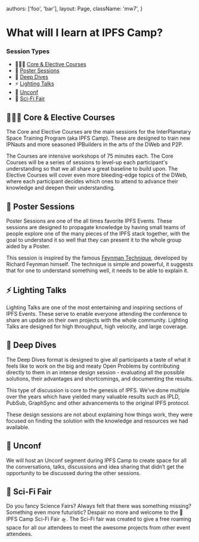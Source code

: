 


  authors: ['foo', 'bar'],
  layout: Page,
  className: 'mw7',
}

# What will I learn at IPFS Camp?

### Session Types

- 👩🏽‍🏫 [Core & Elective Courses](#core)
- 📃 [Poster Sessions](#poster)
- 🐋 [Deep Dives](#deepdive)
- ⚡️ [Lighting Talks](#lighting)
- 🧩 [Unconf](#unconf)
- 🧬 [Sci-Fi Fair](#scifi)

<Section id="core">

## 👩🏽‍🏫 Core & Elective Courses

The Core and Elective Courses are the main sessions for the InterPlanetary Space Training Program (aka IPFS Camp). These are designed to train new IPNauts and more seasoned IPBuilders in the arts of the DWeb and P2P.

The Courses are intensive workshops of 75 minutes each. The Core Courses will be a series of sessions to level-up each participant's understanding so that we all share a great baseline to build upon. The Elective Courses will cover even more bleeding-edge topics of the DWeb, where each participant decides which ones to attend to advance their knowledge and deepen their understanding.

</Section>

<Section id="poster">

## 📃 Poster Sessions

Poster Sessions are one of the all times favorite IPFS Events. These sessions are designed to propagate knowledge by having small teams of people explore one of the many pieces of the IPFS stack together, with the goal to understand it so well that they can present it to the whole group aided by a Poster.

This session is inspired by the famous [Feynman Technique](https://collegeinfogeek.com/feynman-technique/), developed by Richard Feynman himself. The technique is simple and powerful, it suggests that for one to understand something well, it needs to be able to explain it.

</Section>

<Section id="lighting">

## ⚡️ Lighting Talks

Lighting Talks are one of the most entertaining and inspiring sections of IPFS Events. These serve to enable everyone attending the conference to share an update on their own projects with the whole community. Lighting Talks are designed for high throughput, high velocity, and large coverage.

</Section>

<Section id="deepdive">

# 🐋 Deep Dives

The Deep Dives format is designed to give all participants a taste of what it feels like to work on the big and meaty Open Problems by contributing directly to them in an intense design session - evaluating all the possible solutions, their advantages and shortcomings, and documenting the results.

This type of discussion is core to the genesis of IPFS. We’ve done multiple over the years which have yielded many valuable results such as IPLD, PubSub, GraphSync and other advancements to the original IPFS protocol.

These design sessions are not about explaining how things work, they were focused on finding the solution with the knowledge and resources we had available.

</Section>

<Section id="unconf">

## 🧩 Unconf

We will host an Unconf segment during IPFS Camp to create space for all the conversations, talks, discussions and idea sharing that didn’t get the opportunity to be discussed during the other sessions.

</Section>

<Section id="scifi">

## 🧬 Sci-Fi Fair

Do you fancy Science Fairs? Always felt that there was something missing? Something even more futuristic? Despair no more and welcome to the 🧬 IPFS Camp Sci-Fi Fair 🛸. The Sci-Fi fair was created to give a free roaming space for all our attendees to meet the awesome projects from other event attendees.

</Section>
